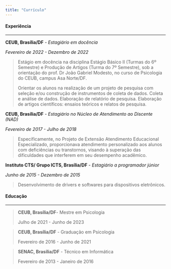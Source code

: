 ---
title: "Currículo"
---

#### Experiência

------------------------------------------------------------------------

**CEUB, Brasília/DF** *- Estagiário em docência*

*Fevereiro de 2022 - Dezembro de 2022*

> Estágio em docência na disciplina Estágio Básico II (Turmas do 6º Semestre) e Produção de Artigos (Turma do 7º Semestre), sob a orientação do prof. Dr João Gabriel Modesto, no curso de Psicologia do CEUB, campus Asa Norte/DF.
>
> Orientar os alunos na realização de um projeto de pesquisa com seleção e/ou construção de instrumentos de coleta de dados. Coleta e análise de dados. Elaboração de relatório de pesquisa. Elaboração de artigos científicos: ensaios teóricos e relatos de pesquisa.

**CEUB, Brasília/DF** - *Estagiário no Núcleo de Atendimento ao Discente (NAD)*

*Fevereiro de 2017 - Julho de 2018*

> Especificamente, no Projeto de Extensão Atendimento Educacional Especializado, proporcionava atendimento personalizado aos alunos com deficiências ou transtornos, visando à superação das dificuldades que interferem em seu desempenho acadêmico.

**Instituto CTS/ Grupo ICTS, Brasília/DF** - *Estagiário a programador júnior*

*Junho de 2015 - Dezembro de 2015*

> Desenvolvimento de drivers e softwares para dispositivos eletrônicos.

#### Educação

------------------------------------------------------------------------

> **CEUB, Brasília/DF**- Mestre em Psicologia
>
> Julho de 2021 - Junho de 2023

> **CEUB, Brasília/DF** - Graduação em Psicologia
>
> Fevereiro de 2016 - Junho de 2021

> **SENAC, Brasília/DF** - Técnico em Informática
>
> Fevereiro de 2013 - Janeiro de 2016

